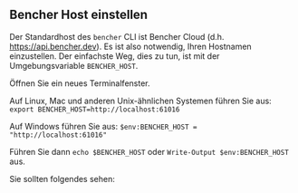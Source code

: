 
## Bencher Host einstellen

Der Standardhost des `bencher` CLI ist Bencher Cloud (d.h. https://api.bencher.dev).
Es ist also notwendig, Ihren Hostnamen einzustellen. Der einfachste Weg, dies zu tun, ist mit der Umgebungsvariable `BENCHER_HOST`.

Öffnen Sie ein neues Terminalfenster.

Auf Linux, Mac und anderen Unix-ähnlichen Systemen führen Sie aus: `export BENCHER_HOST=http://localhost:61016`

Auf Windows führen Sie aus: `$env:BENCHER_HOST = "http://localhost:61016"`

Führen Sie dann `echo $BENCHER_HOST` oder `Write-Output $env:BENCHER_HOST` aus.

Sie sollten folgendes sehen:

<DockerBencherHostOutput />
